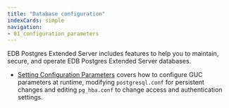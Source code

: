 ```yaml
---
title: "Database configuration"
indexCards: simple
navigation:
- 01_configuration_parameters
---
```


EDB Postgres Extended Server includes features to help you to maintain, secure, and operate EDB Postgres Extended Server databases.

* [Setting Configuration Parameters](01_setting_configuration_parameters) covers how to configure GUC parameters at runtime, modifying `postgresql.conf` for persistent changes and editing `pg_hba.conf` to change access and authentication settings.

